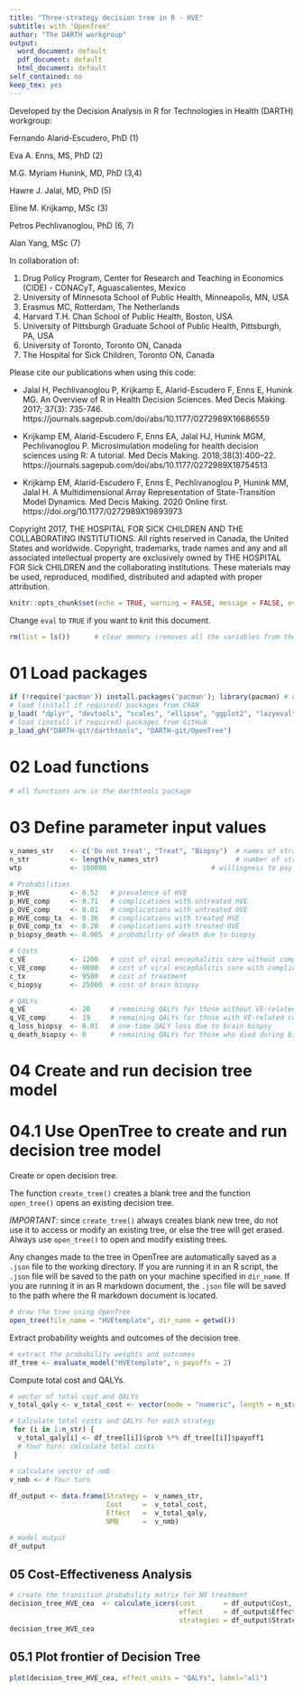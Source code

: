---
title: "Three-strategy decision tree in R - HVE"
subtitle: with "OpenTree"
author: "The DARTH workgroup"
output:
  word_document: default
  pdf_document: default
  html_document: default
self_contained: no
keep_tex: yes
---

Developed by the Decision Analysis in R for Technologies in Health (DARTH) workgroup:

Fernando Alarid-Escudero, PhD (1) 

Eva A. Enns, MS, PhD (2)	

M.G. Myriam Hunink, MD, PhD (3,4)

Hawre J. Jalal, MD, PhD (5) 

Eline M. Krijkamp, MSc (3)	

Petros Pechlivanoglou, PhD (6, 7)

Alan Yang, MSc (7)

In collaboration of: 		

1. Drug Policy Program, Center for Research and Teaching in Economics (CIDE) - CONACyT, 
   Aguascalientes, Mexico
2. University of Minnesota School of Public Health, Minneapolis, MN, USA
3. Erasmus MC, Rotterdam, The Netherlands
4. Harvard T.H. Chan School of Public Health, Boston, USA
5. University of Pittsburgh Graduate School of Public Health, Pittsburgh, PA, USA
6. University of Toronto, Toronto ON, Canada
7. The Hospital for Sick Children, Toronto ON, Canada

Please cite our publications when using this code:
 
- Jalal H, Pechlivanoglou P, Krijkamp E, Alarid-Escudero F, Enns E, Hunink MG. 
An Overview of R in Health Decision Sciences. Med Decis Making. 2017; 37(3): 735-746. 
https://journals.sagepub.com/doi/abs/10.1177/0272989X16686559
 
- Krijkamp EM, Alarid-Escudero F, Enns EA, Jalal HJ, Hunink MGM, Pechlivanoglou P. 
Microsimulation modeling for health decision sciences using R: A tutorial. 
Med Decis Making. 2018;38(3):400–22. 
https://journals.sagepub.com/doi/abs/10.1177/0272989X18754513
 
- Krijkamp EM, Alarid-Escudero F, Enns E, Pechlivanoglou P, Hunink MM, Jalal H. 
A Multidimensional Array Representation of State-Transition Model Dynamics. 
Med Decis Making. 2020 Online first. https://doi.org/10.1177/0272989X19893973

Copyright 2017, THE HOSPITAL FOR SICK CHILDREN AND THE COLLABORATING INSTITUTIONS. 
All rights reserved in Canada, the United States and worldwide. Copyright, 
trademarks, trade names and any and all associated intellectual property are 
exclusively owned by THE HOSPITAL FOR Sick CHILDREN and the collaborating 
institutions. These materials may be used, reproduced, modified, distributed 
and adapted with proper attribution.

\newpage

```{r setup, include=FALSE}
knitr::opts_chunk$set(echo = TRUE, warning = FALSE, message = FALSE, eval = TRUE)
```

Change `eval` to `TRUE` if you want to knit this document.

```{r}
rm(list = ls())      # clear memory (removes all the variables from the workspace)
```

# 01 Load packages

```{r, warning = FALSE, message = FALSE}
if (!require('pacman')) install.packages('pacman'); library(pacman) # use this package to conveniently install other packages
# load (install if required) packages from CRAN
p_load( "dplyr", "devtools", "scales", "ellipse", "ggplot2", "lazyeval", "igraph" , "ggraph", "reshape2", "knitr", "stringr", "rstudioapi", "dampack")                                               
# load (install if required) packages from GitHub
p_load_gh("DARTH-git/darthtools", "DARTH-git/OpenTree")
```

# 02 Load functions

```{r}
# all functions are in the darthtools package
```

# 03 Define parameter input values

```{r}
v_names_str    <- c('Do not treat', "Treat", "Biopsy")  # names of strategies
n_str          <- length(v_names_str)                   # number of strategies
wtp            <- 100000                          # willingness to pay threshold

# Probabilities
p_HVE          <- 0.52   # prevalence of HVE
p_HVE_comp     <- 0.71   # complications with untreated HVE
p_OVE_comp     <- 0.01   # complications with untreated OVE
p_HVE_comp_tx  <- 0.36   # complications with treated HVE
p_OVE_comp_tx  <- 0.20   # complications with treated OVE
p_biopsy_death <- 0.005  # probability of death due to biopsy

# Costs
c_VE           <- 1200   # cost of viral encephalitis care without complications
c_VE_comp      <- 9000   # cost of viral encephalitis care with complications
c_tx           <- 9500   # cost of treatment
c_biopsy       <- 25000  # cost of brain biopsy

# QALYs
q_VE           <- 20     # remaining QALYs for those without VE-related complications
q_VE_comp      <- 19     # remaining QALYs for those with VE-related complications
q_loss_biopsy  <- 0.01   # one-time QALY loss due to brain biopsy
q_death_biopsy <- 0      # remaining QALYs for those who died during biopsy
```

# 04 Create and run decision tree model

# 04.1 Use OpenTree to create and run decision tree model

Create or open decision tree. 

The function `create_tree()` creates a blank tree and the function `open_tree()` opens an existing decision tree. 

*IMPORTANT*: since `create_tree()` always creates blank new tree, do not use it to access or modify an existing tree, or else the tree will get erased. Always use `open_tree()` to open and modify existing trees.

Any changes made to the tree in OpenTree are automatically saved as a `.json` file to the working directory. If you are running it in an R script, the `.json` file will be saved to the path on your machine specified in `dir_name`. If you are running it in an R markdown document, the `.json` file will be saved to the path where the R markdown document is located. 

```{r}
# draw the tree using OpenTree
open_tree(file_name = "HVEtemplate", dir_name = getwd())
```

Extract probability weights and outcomes of the decision tree.

```{r, warning = F}
# extract the probability weights and outcomes  
df_tree <- evaluate_model("HVEtemplate", n_payoffs = 2)
```

Compute total cost and QALYs.

```{r}
# vector of total cost and QALYs
v_total_qaly <- v_total_cost <- vector(mode = "numeric", length = n_str)

# Calculate total costs and QALYs for each strategy 
 for (i in 1:n_str) {
  v_total_qaly[i] <- df_tree[[i]]$prob %*% df_tree[[i]]$payoff1
  # Your turn: calculate total costs
 }

# calculate vector of nmb
v_nmb <- # Your turn
          
df_output <- data.frame(Strategy =  v_names_str,
                        Cost     =  v_total_cost,
                        Effect   =  v_total_qaly,
                        NMB      =  v_nmb)

# model output
df_output
```

## 05 Cost-Effectiveness Analysis

```{r}
# create the transition probability matrix for NO treatment
decision_tree_HVE_cea  <- calculate_icers(cost       = df_output$Cost,
                                          effect     = df_output$Effect,
                                          strategies = df_output$Strategy)
decision_tree_HVE_cea
```

## 05.1 Plot frontier of Decision Tree

```{r}
plot(decision_tree_HVE_cea, effect_units = "QALYs", label="all")
```




